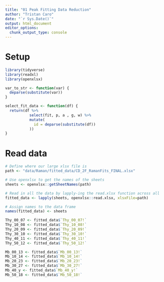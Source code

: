```yaml
---
title: "01 Peak Fitting Data Reduction"
author: "Tristan Caro"
date: "`r Sys.Date()`"
output: html_document
editor_options: 
  chunk_output_type: console
---
```


# Setup

```r
library(tidyverse)
library(readxl)
library(openxlsx)

var_to_str <- function(var) {
  deparse(substitute(var))
}

select_fit_data <- function(df) {
  return(df %>% 
           select(fit, p, a , g, w) %>% 
           mutate(
             id = deparse(substitute(df))
           ))
}

```

# Read data

```r
# Define where our large xlsx file is
path <- "data/Raman/fitted_data/CD_2F_RamanFits_FINAL.xlsx"

# Use openxlsx to get the names of the sheets
sheets <- openxlsx::getSheetNames(path)

# Read in all the data by lapply-ing the read.xlsx function across all the sheet names
fitted_data <- lapply(sheets, openxlsx::read.xlsx, xlsxFile=path)

# Assign names to the data frame
names(fitted_data) <- sheets
```

```r
Thy_00_07 <- fitted_data$`Thy_00_07!`
Thy_10_08 <- fitted_data$`Thy_10_08!`
Thy_20_09 <- fitted_data$`Thy_20_09!`
Thy_30_10 <- fitted_data$`Thy_30_10!`
Thy_40_11 <- fitted_data$`Thy_40_11!`
Thy_50_12 <- fitted_data$`Thy_50_12!`

Mb_00_13 <- fitted_data$`Mb_00_13!`
Mb_10_14 <- fitted_data$`Mb_10_14!`
Mb_20_23 <- fitted_data$`Mb_20_23!`
Mb_30_27 <- fitted_data$`Mb_30_27!`
Mb_40_y <- fitted_data$`Mb_40_y!`
Mb_50_18 <- fitted_data$`Mb_50_18!`


```

